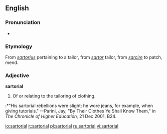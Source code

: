 ==English==

===Pronunciation===
* {{IPA|/sɑːˈtɔːɹɪəl/}}

===Etymology===
From {{NL.}} ''[[sartorius]]'' pertaining to a tailor, from {{LL.}} ''[[sartor]]'' tailor, from {{L.}} ''[[sarcire]]'' to patch, mend.

===Adjective===
'''sartorial'''
# Of or relating to the tailoring of clothing.  
:*"His sartorial rebellions were slight: he wore jeans, for example, when giving tutorials."  --Parini, Jay, "By Their Clothes Ye Shall Know Them," in ''The Chronicle of Higher Education,'' 21 Dec 2001, B24.

[[io:sartorial]]
[[it:sartorial]]
[[pl:sartorial]]
[[ru:sartorial]]
[[vi:sartorial]]